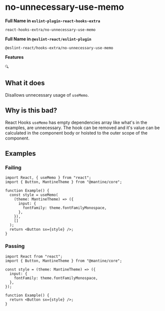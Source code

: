 # no-unnecessary-use-memo

**Full Name in `eslint-plugin-react-hooks-extra`**

```plain copy
react-hooks-extra/no-unnecessary-use-memo
```

**Full Name in `@eslint-react/eslint-plugin`**

```plain copy
@eslint-react/hooks-extra/no-unnecessary-use-memo
```

**Features**

`🔍`

## What it does

Disallows unnecessary usage of `useMemo`.

## Why is this bad?

React Hooks `useMemo` has empty dependencies array like what's in the examples, are unnecessary. The hook can be removed and it's value can be calculated in the component body or hoisted to the outer scope of the component.

## Examples

### Failing

```tsx
import React, { useMemo } from "react";
import { Button, MantineTheme } from "@mantine/core";

function Example() {
  const style = useMemo(
    (theme: MantineTheme) => ({
      input: {
        fontFamily: theme.fontFamilyMonospace,
      },
    }),
    []
  );
  return <Button sx={style} />;
}
```

### Passing

```tsx
import React from "react";
import { Button, MantineTheme } from "@mantine/core";

const style = (theme: MantineTheme) => ({
  input: {
    fontFamily: theme.fontFamilyMonospace,
  },
});

function Example() {
  return <Button sx={style} />;
}
```
